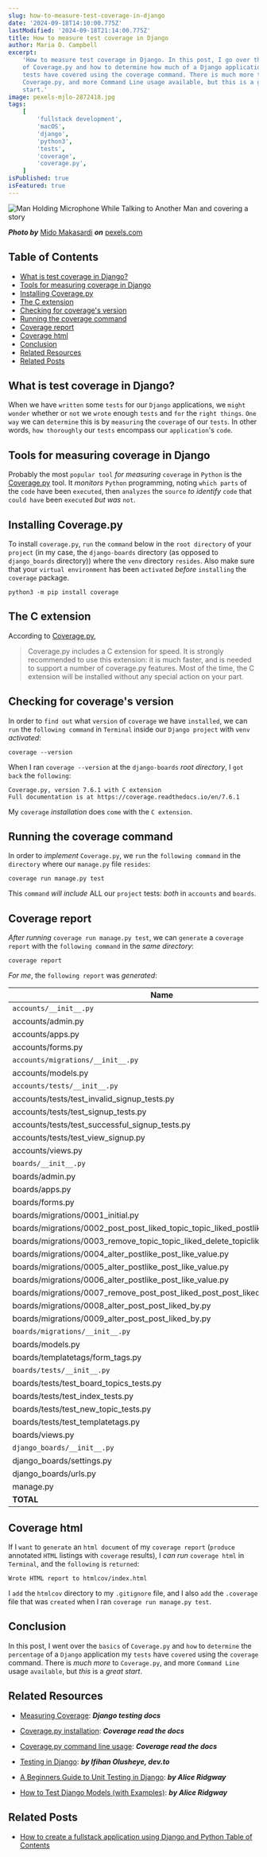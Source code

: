 ```yaml
---
slug: how-to-measure-test-coverage-in-django
date: '2024-09-18T14:10:00.775Z'
lastModified: '2024-09-18T21:14:00.775Z'
title: How to measure test coverage in Django
author: Maria D. Campbell
excerpt:
    'How to measure test coverage in Django. In this post, I go over the basics
    of Coverage.py and how to determine how much of a Django application my
    tests have covered using the coverage command. There is much more to
    Coverage.py, and more Command Line usage available, but this is a great
    start.'
image: pexels-mjlo-2872418.jpg
tags:
    [
        'fullstack development',
        'macOS',
        'django',
        'python3',
        'tests',
        'coverage',
        'coverage.py',
    ]
isPublished: true
isFeatured: true
---
```


![Man Holding Microphone While Talking to Another Man
and covering a story](pexels-mjlo-2872418.jpg)

**_Photo by_** [Mido Makasardi](https://www.pexels.com/@mjlo/) **_on_**
[pexels.com](https://www.pexels.com/photo/man-holding-microphone-while-talking-to-another-man-2872418/)

## Table of Contents

-   [What is test coverage in Django?](#what-is-test-coverage)
-   [Tools for measuring coverage in Django](#tools-for-measuring-coverage-in-django)
-   [Installing Coverage.py](#installing-coveragepy)
-   [The C extension](#the-c-extension)
-   [Checking for coverage's version](#checking-for-coverages-version)
-   [Running the coverage command](#running-the-coverage-command)
-   [Coverage report](#coverage-report)
-   [Coverage html](#coverage-html)
-   [Conclusion](#conclusion)
-   [Related Resources](#related-resources)
-   [Related Posts](#related-posts)

## What is test coverage in Django?

When we have `written` some `tests` for our `Django` applications, we
`might wonder` whether or `not` we `wrote` enough `tests` and `for` the
`right things`. `One way` we can `determine` this is by `measuring` the
`coverage` of our `tests`. In other words, `how thoroughly` our `tests`
encompass our `application`'s `code`.

## Tools for measuring coverage in Django

Probably the most `popular tool` _for measuring_ `coverage` in `Python` is the
[Coverage.py](https://coverage.readthedocs.io/en/7.6.1/) tool. It _monitors_
`Python` programming, noting `which parts` of the `code` have been `executed`,
then `analyzes` the `source` _to identify_ `code` that `could have` been
`executed` _but was_ `not`.

## Installing Coverage.py

To install `coverage.py`, `run` the `command` below in the `root directory` of
your `project` (in my case, the `django-boards` directory (as opposed to
`django_boards` directory)) where the `venv` directory `resides`. Also make sure
that your `virtual environment` has been `activated` _before_ `installing` the
`coverage` package.

```shell
python3 -m pip install coverage
```

## The C extension

According to
[Coverage.py](https://coverage.readthedocs.io/en/latest/install.html),

> Coverage.py includes a C extension for speed. It is strongly recommended to
> use this extension: it is much faster, and is needed to support a number of
> coverage.py features. Most of the time, the C extension will be installed
> without any special action on your part.

## Checking for coverage's version

In order to `find out` what `version` of `coverage` we have `installed`, we can
`run` the `following command` in `Terminal` inside our `Django project` with
`venv` _activated_:

```shell
coverage --version
```

When I ran `coverage --version` at the `django-boards` _root directory_, I
`got back` the `following`:

```shell
Coverage.py, version 7.6.1 with C extension
Full documentation is at https://coverage.readthedocs.io/en/7.6.1
```

My `coverage` _installation_ does `come` with the `C extension`.

## Running the coverage command

In order to _implement_ `Coverage.py`, we `run` the `following command` in the
`directory` where our `manage.py` file `resides`:

```shell
coverage run manage.py test
```

This `command` _will include_ ALL our `project` tests: _both_ in `accounts` and
`boards`.

## Coverage report

_After running_ `coverage run manage.py test`, we can `generate` a
`coverage report` with the `following command` in the _same directory_:

```shell
coverage report
```

_For me_, the `following report` was _generated_:

| Name                                                                           | Stmts   | Miss  | Cover   |
| ------------------------------------------------------------------------------ | ------- | ----- | ------- |
| `accounts/__init__.py`                                                         | 0       | 0     | 100%    |
| accounts/admin.py                                                              | 1       | 0     | 100%    |
| accounts/apps.py                                                               | 4       | 0     | 100%    |
| accounts/forms.py                                                              | 8       | 0     | 100%    |
| `accounts/migrations/__init__.py`                                              | 0       | 0     | 100%    |
| accounts/models.py                                                             | 1       | 0     | 100%    |
| `accounts/tests/__init__.py`                                                   | 0       | 0     | 100%    |
| accounts/tests/test_invalid_signup_tests.py                                    | 17      | 0     | 100%    |
| accounts/tests/test_signup_tests.py                                            | 27      | 0     | 100%    |
| accounts/tests/test_successful_signup_tests.py                                 | 20      | 0     | 100%    |
| accounts/tests/test_view_signup.py                                             | 0       | 0     | 100%    |
| accounts/views.py                                                              | 12      | 0     | 100%    |
| `boards/__init__.py`                                                           | 0       | 0     | 100%    |
| boards/admin.py                                                                | 6       | 0     | 100%    |
| boards/apps.py                                                                 | 4       | 0     | 100%    |
| boards/forms.py                                                                | 7       | 0     | 100%    |
| boards/migrations/0001_initial.py                                              | 7       | 0     | 100%    |
| boards/migrations/0002_post_post_liked_topic_topic_liked_postlike_topiclike.py | 6       | 0     | 100%    |
| boards/migrations/0003_remove_topic_topic_liked_delete_topiclike.py            | 4       | 0     | 100%    |
| boards/migrations/0004_alter_postlike_post_like_value.py                       | 4       | 0     | 100%    |
| boards/migrations/0005_alter_postlike_post_like_value.py                       | 5       | 0     | 100%    |
| boards/migrations/0006_alter_postlike_post_like_value.py                       | 4       | 0     | 100%    |
| boards/migrations/0007_remove_post_post_liked_post_post_liked_by.py            | 5       | 0     | 100%    |
| boards/migrations/0008_alter_post_post_liked_by.py                             | 5       | 0     | 100%    |
| boards/migrations/0009_alter_post_post_liked_by.py                             | 5       | 0     | 100%    |
| `boards/migrations/__init__.py`                                                | 0       | 0     | 100%    |
| boards/models.py                                                               | 34      | 5     | 85%     |
| boards/templatetags/form_tags.py                                               | 16      | 2     | 88%     |
| `boards/tests/__init__.py`                                                     | 0       | 0     | 100%    |
| boards/tests/test_board_topics_tests.py                                        | 28      | 0     | 100%    |
| boards/tests/test_index_tests.py                                               | 25      | 0     | 100%    |
| boards/tests/test_new_topic_tests.py                                           | 28      | 0     | 100%    |
| boards/tests/test_templatetags.py                                              | 24      | 0     | 100%    |
| boards/views.py                                                                | 24 0    | 100%  |
| `django_boards/__init__.py`                                                    | 0       | 0     | 100%    |
| django_boards/settings.py                                                      | 26      | 0     | 100%    |
| django_boards/urls.py                                                          | 6       | 0     | 100%    |
| manage.py                                                                      | 11      | 2     | 82%     |
| **TOTAL**                                                                      | **374** | **9** | **98%** |

## Coverage html

If I `want` to `generate` an `html document` of my `coverage report` (`produce`
annotated `HTML` listings with `coverage` results), I _can run_ `coverage html`
in `Terminal`, and the `following` is `returned`:

```shell
Wrote HTML report to htmlcov/index.html
```

I `add` the `htmlcov` directory to my `.gitignore` file, and I also `add` the
`.coverage` file that was `created` when I ran `coverage run manage.py test`.

## Conclusion

In this post, I went over the `basics` of `Coverage.py` and `how` to `determine`
the `percentage` of a `Django` application my `tests` have `covered` using the
`coverage` command. There is _much more_ to `Coverage.py`, and more
`Command Line` usage `available`, but _this_ is a _great start_.

## Related Resources

-   [Measuring Coverage](https://django-testing-docs.readthedocs.io/en/latest/coverage.html):
    **_Django testing docs_**
-   [Coverage.py installation](https://coverage.readthedocs.io/en/latest/install.html):
    **_Coverage read the docs_**
-   [Coverage.py command line usage](https://coverage.readthedocs.io/en/latest/cmd.html):
    **_Coverage read the docs_**

-   [Testing in Django](https://dev.to/ifihan/testing-in-django-26e5): **_by
    Ifihan Olusheye, dev.to_**
-   [A Beginners Guide to Unit Testing in Django](https://ctrlzblog.com/a-beginners-guide-to-unit-testing-in-django?x-host=ctrlzblog.com):
    **_by Alice Ridgway_**

-   [How to Test Django Models (with Examples)](https://ctrlzblog.com/how-to-test-django-models-with-examples?x-host=ctrlzblog.com):
    **_by Alice Ridgway_**

## Related Posts

-   [How to create a fullstack application using Django and Python Table of Contents](/blog/how-to-create-a-fullstack-application-using-django-and-python-table-of-contents)
